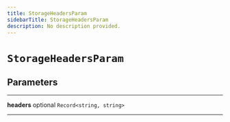 ```yaml
---
title: StorageHeadersParam
sidebarTitle: StorageHeadersParam
description: No description provided.
---
```


# `StorageHeadersParam`

## Parameters

---

**<span className="parameter-name">headers</span>** <span className="optional-status">optional</span> <code>Record&lt;string, string&gt;</code>

---
